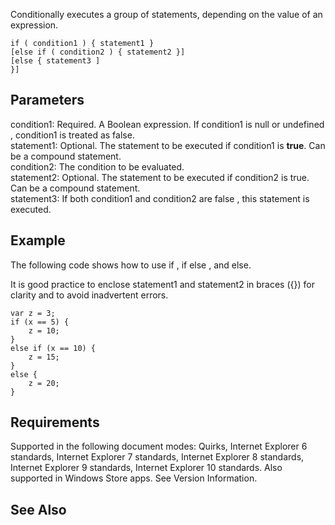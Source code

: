 Conditionally executes a group of statements, depending on the value of an expression.

 if ( condition1 ) { statement1 }
 [else if ( condition2 ) { statement2 }]
 [else { statement3 ] 
 }]

==Parameters==
; condition1: Required. A Boolean expression. If condition1 is null or undefined , condition1 is treated as false.
; statement1: Optional. The statement to be executed if condition1 is '''true'''. Can be a compound statement.
; condition2: The condition to be evaluated.
; statement2: Optional. The statement to be executed if condition2 is true. Can be a compound statement.
; statement3: If both condition1 and condition2 are false , this statement is executed.

==Example==
The following code shows how to use if , if else , and else.

It is good practice to enclose statement1 and statement2 in braces ({}) for clarity and to avoid inadvertent errors.

 var z = 3;
 if (x == 5) {
     z = 10;
 }
 else if (x == 10) {
     z = 15;
 }
 else {
     z = 20;
 }

==Requirements==
Supported in the following document modes: Quirks, Internet Explorer 6 standards, Internet Explorer 7 standards, Internet Explorer 8 standards, Internet Explorer 9 standards, Internet Explorer 10 standards. Also supported in Windows Store apps. See Version Information.


==See Also==

              

